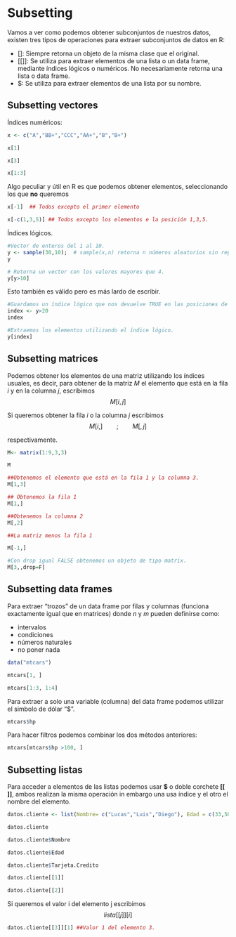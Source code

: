
# **Subsetting**

Vamos a ver como podemos obtener subconjuntos de nuestros datos, existen tres tipos de operaciones para extraer subconjuntos de datos en R:

- $[ ]$: Siempre retorna un objeto de la misma clase que el original.
- $[[ ]]$: Se utiliza para extraer elementos de una lista o un data frame, mediante índices lógicos o numéricos. No necesariamente retorna una lista o data frame.
- $: Se utiliza para extraer elementos de una lista por su nombre.

## **Subsetting  vectores**

Índices numéricos:

```r
x <- c("A","BB+","CCC","AA+","B","B+")

x[1]

x[3]

x[1:3]
```

Algo peculiar y útil en R es que podemos obtener elementos, seleccionando los que **no** queremos

```r
x[-1]  ## Todos excepto el primer elemento

x[-c(1,3,5)] ## Todos excepto los elementos e la posición 1,3,5.
```

Índices lógicos.

```r
#Vector de enteros del 1 al 10.
y <- sample(30,10);  # sample(x,n) retorna n números aleatorios sin repeticiones menores o iguales a x.
y

# Retorna un vector con los valores mayores que 4.
y[y>10]
```

Esto también es válido pero es más lardo de escribir.
```r
#Guardamos un índice lógico que nos devuelve TRUE en las posiciones de y que hay elementos mayores a 4.
index <- y>20
index

#Extraemos los elementos utilizando el índice lógico.
y[index]
```



## **Subsetting matrices**

Podemos obtener los elementos de una matriz utilizando los índices usuales, es decir, para obtener de la matriz $M$ el elemento que está en la fila $i$ y en la columna $j$, escribimos
$$
M[i,j]
$$

Si queremos obtener la fila $i$ o la columna $j$ escribimos
$$
M[i,] \qquad; \qquad M[,j]
$$

respectivamente.

```r

M<- matrix(1:9,3,3)

M

##Obtenemos el elemento que está en la fila 1 y la columna 3.
M[1,3]

## Obtenemos la fila 1 
M[1,]

##Obtenemos la columna 2
M[,2]

##La matriz menos la fila 1

M[-1,]

#Con drop igual FALSE obtenemos un objeto de tipo matrix.
M[3,,drop=F]

```


## **Subsetting data frames**

Para extraer “trozos” de un data frame por filas y columnas (funciona exactamente igual que en matrices) donde $n$ y $m$ pueden definirse como:

- intervalos
- condiciones
- números naturales
- no poner nada


```r
data("mtcars")
```

```r
mtcars[1, ]

mtcars[1:3, 1:4]
```
Para extraer a solo una variable (columna) del data frame podemos utilizar el simbolo de dólar "$".

```r
mtcars$hp
```

Para hacer filtros podemos combinar los dos métodos anteriores:

```r
mtcars[mtcars$hp >100, ]
```







## **Subsetting listas**

Para acceder a elementos de las listas podemos usar **$** o doble corchete **[[ ]]**, ambos realizan la misma operación in embargo una usa índice y el otro el nombre del elemento.

```r
datos.cliente <- list(Nombre= c("Lucas","Luis","Diego"), Edad = c(33,50,20), Tarjeta.Credito = c(T,F,T))

datos.cliente

```

```r
datos.cliente$Nombre

datos.cliente$Edad

datos.cliente$Tarjeta.Credito
```

```r
datos.cliente[[1]]

datos.cliente[[2]]

```
Si queremos el valor i del elemento j escribimos $$lista[[j]][i]$$
```r
datos.cliente[[3]][1] ##Valor 1 del elemento 3.
```

